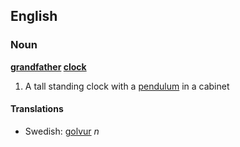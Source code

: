 ==English==
===Noun===
'''[[grandfather]] [[clock]]'''

# A tall standing clock with a [[pendulum]] in a cabinet

====Translations====
*Swedish: [[golvur]] ''n''